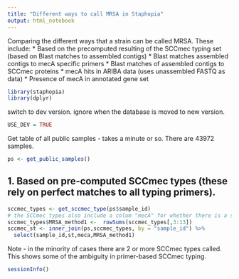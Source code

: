 ```yaml
---
title: "Different ways to call MRSA in Staphopia"
output: html_notebook
---
```


Comparing the different ways that a strain can be called MRSA.  These include:
* Based on the precomputed resulting of the SCCmec typing set (based on Blast matches to assembled contigs)
* Blast matches assembled contigs to mecA specific primers
* Blast matches of assembled contigs to SCCmec proteins
* mecA hits in ARIBA data (uses unassembled FASTQ as data)
* Presence of mecA in annotated gene set


```r
library(staphopia)
library(dplyr)
```

switch to dev version.  ignore when the database is moved to new version.
```r
USE_DEV = TRUE
```

Get table of all public samples - takes a minute or so.  There are 43972 samples.
```r
ps <- get_public_samples()
```

## 1. Based on pre-computed SCCmec types (these rely on perfect matches to all typing primers). 


```r
sccmec_types <- get_sccmec_type(ps$sample_id)
# the SCCmec types also include a colum "mecA" for whether there is a strong match to mecA primers alone
sccmec_types$MRSA_method1 <-  rowSums(sccmec_types[,3:13])
sccmec_st <- inner_join(ps,sccmec_types, by = "sample_id") %>%
  select(sample_id,st,meca,MRSA_method1)
```

Note - in the minority of cases there are 2 or more SCCmec types called.  This shows some of the ambiguity in primer-based SCCmec typing.


```r
sessionInfo()
```

